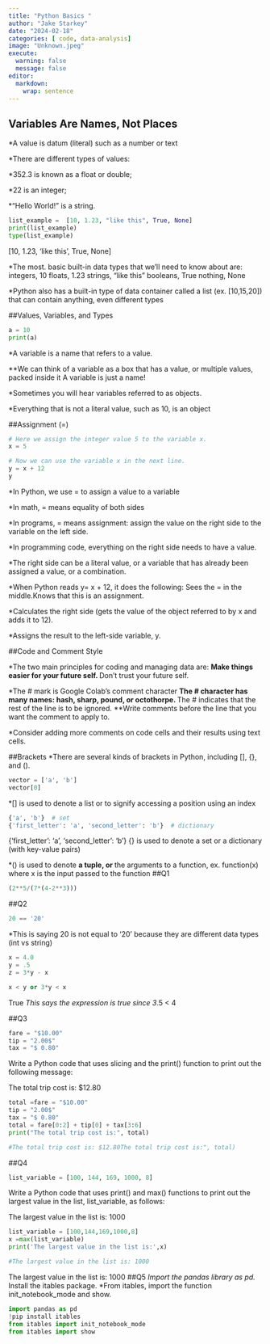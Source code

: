 ```yaml
---
title: "Python Basics "
author: "Jake Starkey"
date: "2024-02-18"
categories: [ code, data-analysis]
image: "Unknown.jpeg"
execute: 
  warning: false
  message: false
editor: 
  markdown: 
    wrap: sentence
---
```


## Variables Are Names, Not Places

*A value is datum (literal) such as a number or text

*There are different types of values:

*352.3 is known as a float or double;

*22 is an integer;

*"Hello World!" is a string.

```python
list_example =  [10, 1.23, "like this", True, None]
print(list_example)
type(list_example)
```

\[10, 1.23, 'like this', True, None\]

*The most.
basic built-in data types that we'll need to know about are: integers, 10 floats, 1.23 strings, "like this" booleans, True nothing, None

*Python also has a built-in type of data container called a list (ex. \[10,15,20\]) that can contain anything, even different types

##Values, Variables, and Types

```python
a = 10
print(a)
```

*A variable is a name that refers to a value.

**We can think of a variable as a box that has a value, or multiple values, packed inside it A variable is just a name!

*Sometimes you will hear variables referred to as objects.

*Everything that is not a literal value, such as 10, is an object

##Assignment (=)

```python
# Here we assign the integer value 5 to the variable x.
x = 5   

# Now we can use the variable x in the next line.
y = x + 12  
y
```

*In Python, we use = to assign a value to a variable 

*In math, = means equality of both sides 

*In programs, = means assignment: assign the value on the right side to the variable on the left side.

*In programming code, everything on the right side needs to have a value.

*The right side can be a literal value, or a variable that has already been assigned a value, or a combination.

*When Python reads y= x + 12, it does the following: Sees the = in the middle.Knows that this is an assignment.

*Calculates the right side (gets the value of the object referred to by x and adds it to 12).

*Assigns the result to the left-side variable, y.

##Code and Comment Style

*The two main principles for coding and managing data are:
**Make things easier for your future self.
**Don't trust your future self.

*The # mark is Google Colab's comment character 
**The # character has many names: hash, sharp, pound, or octothorpe.
**The \# indicates that the rest of the line is to be ignored.
**Write comments before the line that you want the comment to apply to.

*Consider adding more comments on code cells and their results using text cells.

##Brackets 
*There are several kinds of brackets in Python, including \[\], {}, and ().

```python
vector = ['a', 'b']
vector[0]
```

*[] is used to denote a list or to signify accessing a position using an index


```python
{'a', 'b'}  # set
{'first_letter': 'a', 'second_letter': 'b'}  # dictionary
```
{'first_letter': 'a', 'second_letter': 'b'}
{} is used to denote a set or a dictionary (with key-value pairs)


*() is used to denote
**a tuple, or
**the arguments to a function, ex. function(x) where x is the input passed to the function
##Q1
```python
(2**5/(7*(4-2**3)))
```
##Q2
```python
20 == '20'
```
*This is saying 20 is not equal to ‘20’ because they are different data types (int vs string)
```python
x = 4.0
y = .5
z = 3*y - x

x < y or 3*y < x
```
True
  *This says the expression is true since 3*.5 < 4
  
##Q3
```python
fare = "$10.00"
tip = "2.00$"
tax = "$ 0.80"
```
Write a Python code that uses slicing and the print() function to print out the following message:

The total trip cost is: $12.80

```python
total =fare = "$10.00"
tip = "2.00$"
tax = "$ 0.80"
total = fare[0:2] + tip[0] + tax[3:6]
print("The total trip cost is:", total)

#The total trip cost is: $12.80The total trip cost is:", total)
```
##Q4
```python
list_variable = [100, 144, 169, 1000, 8]
```
Write a Python code that uses print() and max() functions to print out the largest value in the list, list_variable, as follows:

The largest value in the list is: 1000
```python
list_variable = [100,144,169,1000,8]
x =max(list_variable)
print('The largest value in the list is:',x)

#The largest value in the list is: 1000
```
The largest value in the list is: 1000
##Q5
*Import the pandas library as pd.
*Install the itables package.
*From itables, import the function init_notebook_mode and show.
```python
import pandas as pd
!pip install itables
from itables import init_notebook_mode
from itables import show
```

